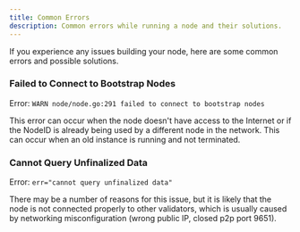 ```yaml
---
title: Common Errors
description: Common errors while running a node and their solutions.
---
```


If you experience any issues building your node, here are some common errors and possible solutions.

### Failed to Connect to Bootstrap Nodes[​](#failed-to-connect-to-bootstrap-nodes "Direct link to heading")

Error: `WARN node/node.go:291 failed to connect to bootstrap nodes`

This error can occur when the node doesn't have access to the Internet or if the NodeID is already being used by a different node in the network. This can occur when an old instance is running and not terminated.

### Cannot Query Unfinalized Data[​](#cannot-query-unfinalized-data "Direct link to heading")

Error: `err="cannot query unfinalized data"`

There may be a number of reasons for this issue, but it is likely that the node is not connected properly to other validators, which is usually caused by networking misconfiguration (wrong public IP, closed p2p port 9651).